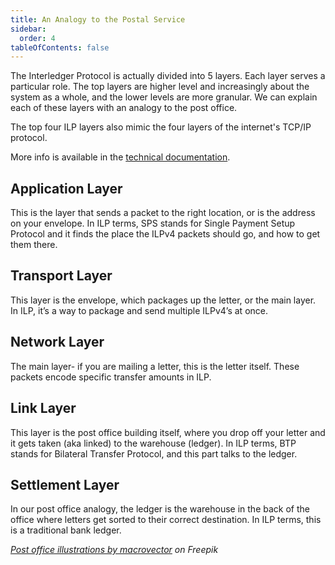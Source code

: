 ```yaml
---
title: An Analogy to the Postal Service
sidebar:
  order: 4
tableOfContents: false
---
```



The Interledger Protocol is actually divided into 5 layers. Each layer serves a particular role. The top layers are higher level and increasingly about the system as a whole, and the lower levels are more granular. We can explain each of these layers with an analogy to the post office.

The top four ILP layers also mimic the four layers of the internet's TCP/IP protocol.

More info is available in the [technical documentation](https://interledger.org/developers/rfcs/interledger-architecture/).

<LargeImg
  src="/img/analogy.jpg"
  alt="Diagram comparing the Interledger stack to a postal service"
  hasBorder={false}
/>

## Application Layer

This is the layer that sends a packet to the right location, or is the address on your envelope. In ILP terms, SPS stands for Single Payment Setup Protocol and it finds the place the ILPv4 packets should go, and how to get them there.

## Transport Layer

This layer is the envelope, which packages up the letter, or the main layer. In ILP, it’s a way to package and send multiple ILPv4’s at once.

## Network Layer

The main layer- if you are mailing a letter, this is the letter itself. These packets encode specific transfer amounts in ILP.

## Link Layer

This layer is the post office building itself, where you drop off your letter and it gets taken (aka linked) to the warehouse (ledger). In ILP terms, BTP stands for Bilateral Transfer Protocol, and this part talks to the ledger.

## Settlement Layer

In our post office analogy, the ledger is the warehouse in the back of the office where letters get sorted to their correct destination. In ILP terms, this is a traditional bank ledger.

_[Post office illustrations by macrovector](https://www.freepik.com/free-vector/isometric-post-office-color-set-with-isolated-icons-furniture-mailboxes-automated-parcel-lockers-people-vector-illustration_60945985.htm#fromView=search&page=2&position=35&uuid=1f6526e0-dfaa-493d-9dac-b5f8561514f4) on Freepik_

<CompletionTracker postId="an-analogy-to-the-postal-service" client:only="react" />
